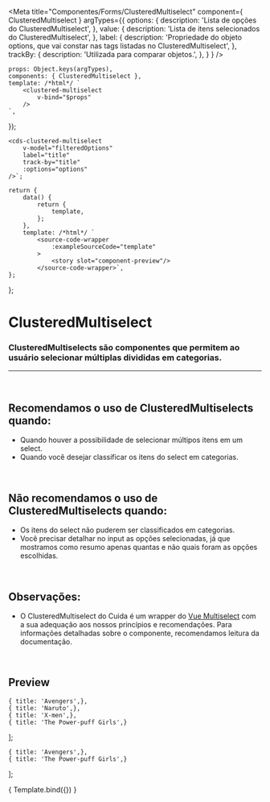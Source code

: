 
<Meta
	title="Componentes/Forms/ClusteredMultiselect"
	component={ ClusteredMultiselect }
	argTypes={{
		options: {
			description: 'Lista de opções do ClusteredMultiselect',
		},
		value: {
			description: 'Lista de itens selecionados do ClusteredMultiselect',
		},
		label: {
			description: 'Propriedade do objeto options, que vai constar nas tags listadas no ClusteredMultiselect',
		},
		trackBy: {
			description: 'Utilizada para comparar objetos.',
		},
	}
}
/>

	props: Object.keys(argTypes),
	components: { ClusteredMultiselect },
	template: /*html*/ `
		<clustered-multiselect
			v-bind="$props" 
		/>
	`,
});

	<cds-clustered-multiselect
		v-model="filteredOptions"
		label="title"
		track-by="title"
		:options="options"
	/>`;

	return {
		data() {
			return {
				template,
			};
		},
		template: /*html*/ `
			<source-code-wrapper
				:exampleSourceCode="template"
			>
				<story slot="component-preview"/>
			</source-code-wrapper>`,
	};
};

# ClusteredMultiselect

### ClusteredMultiselects são componentes que permitem ao usuário selecionar múltiplas divididas em categorias.
---
<br />

## Recomendamos o uso de ClusteredMultiselects quando:
- Quando houver a possibilidade de selecionar múltipos itens em um select.
- Quando você desejar classificar os itens do select em categorias.

<br />

## Não recomendamos o uso de ClusteredMultiselects quando:
- Os itens do select não puderem ser classificados em categorias.
- Você precisar detalhar no input as opções selecionadas, já que mostramos como resumo apenas quantas e não quais foram as opções escolhidas.

<br />

## Observações:
- O ClusteredMultiselect do Cuida é um wrapper do <a href="https://vue-multiselect.js.org/">Vue Multiselect</a>
com a sua adequação aos nossos princípios e recomendações. Para informações detalhadas sobre o componente, recomendamos
leitura da documentação.

<br />

## Preview

	{ title: 'Avengers',},
	{ title: 'Naruto',},
	{ title: 'X-men',},
	{ title: 'The Power-puff Girls',}
];

	{ title: 'Avengers',},
	{ title: 'The Power-puff Girls',}
];

<Canvas>
	<Story
		name="ClusteredMultiselect"
		decorators={[docsDecorator]}
		args={{
			options,
			value,
			label: 'title',
			trackBy: 'title',
		}}
	>
		{ Template.bind({}) }
	</Story>
</Canvas>

<ArgsTable story="ClusteredMultiselect" />
